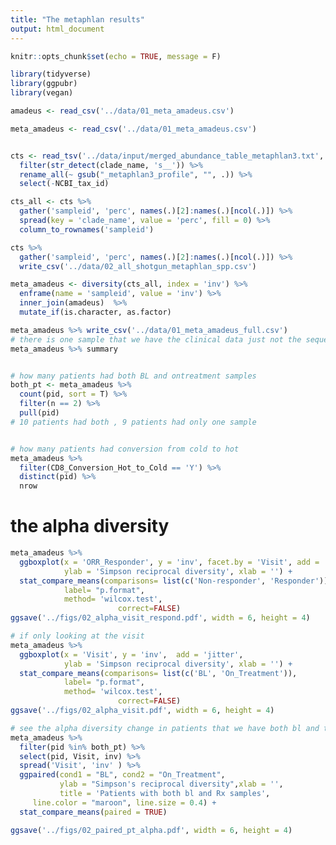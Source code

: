 ```yaml
---
title: "The metaphlan results"
output: html_document
---
```


```r
knitr::opts_chunk$set(echo = TRUE, message = F)
```

```r
library(tidyverse)
library(ggpubr)
library(vegan)
```

```r

amadeus <- read_csv('../data/01_meta_amadeus.csv')

meta_amadeus <- read_csv('../data/01_meta_amadeus.csv')


cts <- read_tsv('../data/input/merged_abundance_table_metaphlan3.txt', skip = 1) %>% 
  filter(str_detect(clade_name, 's__')) %>% 
  rename_all(~ gsub("_metaphlan3_profile", "", .)) %>% 
  select(-NCBI_tax_id)

cts_all <- cts %>% 
  gather('sampleid', 'perc', names(.)[2]:names(.)[ncol(.)]) %>% 
  spread(key = 'clade_name', value = 'perc', fill = 0) %>% 
  column_to_rownames('sampleid')

cts %>% 
  gather('sampleid', 'perc', names(.)[2]:names(.)[ncol(.)]) %>% 
  write_csv('../data/02_all_shotgun_metaphlan_spp.csv')

meta_amadeus <- diversity(cts_all, index = 'inv') %>% 
  enframe(name = 'sampleid', value = 'inv') %>% 
  inner_join(amadeus)  %>% 
  mutate_if(is.character, as.factor)

meta_amadeus %>% write_csv('../data/01_meta_amadeus_full.csv')
# there is one sample that we have the clinical data just not the sequencing data
meta_amadeus %>% summary


# how many patients had both BL and ontreatment samples
both_pt <- meta_amadeus %>% 
  count(pid, sort = T) %>% 
  filter(n == 2) %>% 
  pull(pid)
# 10 patients had both , 9 patients had only one sample


# how many patients had conversion from cold to hot
meta_amadeus %>% 
  filter(CD8_Conversion_Hot_to_Cold == 'Y') %>% 
  distinct(pid) %>% 
  nrow
```

# the alpha diversity

```r
meta_amadeus %>% 
  ggboxplot(x = 'ORR_Responder', y = 'inv', facet.by = 'Visit', add = 'jitter',
            ylab = 'Simpson reciprocal diversity', xlab = '') +
  stat_compare_means(comparisons= list(c('Non-responder', 'Responder')),
            label= "p.format",
            method= 'wilcox.test',
						correct=FALSE)
ggsave('../figs/02_alpha_visit_respond.pdf', width = 6, height = 4)

# if only looking at the visit
meta_amadeus %>% 
  ggboxplot(x = 'Visit', y = 'inv',  add = 'jitter',
            ylab = 'Simpson reciprocal diversity', xlab = '') +
  stat_compare_means(comparisons= list(c('BL', 'On_Treatment')),
            label= "p.format",
            method= 'wilcox.test',
						correct=FALSE)
ggsave('../figs/02_alpha_visit.pdf', width = 6, height = 4)
```


```r
# see the alpha diversity change in patients that we have both bl and treatment samples
meta_amadeus %>% 
  filter(pid %in% both_pt) %>% 
  select(pid, Visit, inv) %>% 
  spread('Visit', 'inv' ) %>% 
  ggpaired(cond1 = "BL", cond2 = "On_Treatment",
           ylab = "Simpson's reciprocal diversity",xlab = '',
           title = 'Patients with both bl and Rx samples',
     line.color = "maroon", line.size = 0.4) +
  stat_compare_means(paired = TRUE)

ggsave('../figs/02_paired_pt_alpha.pdf', width = 6, height = 4)
```
